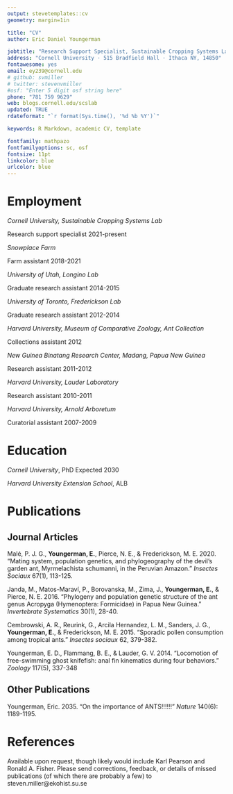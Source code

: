```yaml
---
output: stevetemplates::cv
geometry: margin=1in

title: "CV"
author: Eric Daniel Youngerman

jobtitle: "Research Support Specialist, Sustainable Cropping Systems Lab"
address: "Cornell University · 515 Bradfield Hall · Ithaca NY, 14850"
fontawesome: yes
email: ey239@cornell.edu
# github: svmiller
# twitter: stevenvmiller
#osf: "Enter 5 digit osf string here"
phone: "781 759 9629"
web: blogs.cornell.edu/scslab
updated: TRUE
rdateformat: "`r format(Sys.time(), '%d %b %Y')`"

keywords: R Markdown, academic CV, template

fontfamily: mathpazo
fontfamilyoptions: sc, osf
fontsize: 11pt
linkcolor: blue
urlcolor: blue
---
```


# Employment

*Cornell University, Sustainable Cropping Systems Lab*

Research support specialist \hfill 2021-present

*Snowplace Farm*

Farm assistant \hfill 2018-2021

*University of Utah, Longino Lab*

Graduate research assistant \hfill 2014-2015

*University of Toronto, Frederickson Lab*

Graduate research assistant \hfill 2012-2014

*Harvard University, Museum of Comparative Zoology, Ant Collection*

Collections assistant \hfill 2012

*New Guinea Binatang Research Center, Madang, Papua New Guinea       *

Research assistant \hfill 2011-2012

*Harvard University, Lauder Laboratory*

Research assistant \hfill 2010-2011

*Harvard University, Arnold Arboretum*

Curatorial assistant \hfill 2007-2009

# Education
*Cornell University*, PhD \hfill Expected 2030

*Harvard University Extension School*, ALB \hfill 


# Publications

## Journal Articles

Malé, P. J. G., **Youngerman, E.**, Pierce, N. E., & Frederickson, M. E.  2020. "Mating system, population	genetics, and phylogeography of the devil’s garden ant, Myrmelachista schumanni, in the	Peruvian Amazon." *Insectes Sociaux* 67(1), 113-125.

Janda, M., Matos-Maraví, P., Borovanska, M., Zima, J., **Youngerman, E.**, & Pierce, N. E.  2016. "Phylogeny and population genetic structure of the ant genus Acropyga (Hymenoptera:	Formicidae) in Papua New Guinea. " *Invertebrate Systematics* 30(1), 28-40.

Cembrowski, A. R., Reurink, G., Arcila Hernandez, L. M., Sanders, J. G., **Youngerman, E.**, & Frederickson, M. E. 2015. "Sporadic pollen consumption among tropical ants." *Insectes sociaux* 62, 379-382.

Youngerman, E. D., Flammang, B. E., & Lauder, G. V. 2014. "Locomotion of free-swimming ghost knifefish: anal fin kinematics during four behaviors." *Zoology* 117(5), 337-348



## Other Publications

Youngerman, Eric. 2035. "On the importance of ANTS!!!!!!" *Nature* 140(6): 1189-1195.

# References

Available upon request, though likely would include Karl Pearson and Ronald A. Fisher. Please send corrections, feedback, or details of missed publications (of which there are probably a few) to steven.miller@ekohist.su.se
